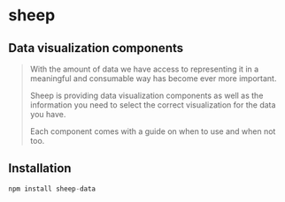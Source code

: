 
<link
  href="https://fonts.googleapis.com/css2?family=Inter:wght@300;600;700&display=swap"
  rel="stylesheet"
/>

<Meta title="Introduction" />

<div style={{textAlign: 'center', fontFamily: 'Inter'}}>
<h1
  style={{
    fontSize: '2.67rem',
    lineHeight: 1,
    color: '#182139',
    fontFamily: 'Avenir, "Avenir Next", Inter',
    letterSpacing: '-0.02em',
  }}
>
  sheep
</h1>


## Data visualization components
<blockquote
  style={{ marginBottom: 32, fontSize: '1.33rem', fontFamily: 'Inter' }}
>
With the amount of data we have access to representing it in a meaningful and consumable way has become ever more important.

Sheep is providing data visualization components as well as the information you need to select the correct visualization for the data you have.

Each component comes with a guide on when to use and when not too. 


</blockquote>

## Installation

```js
npm install sheep-data
```
</div>